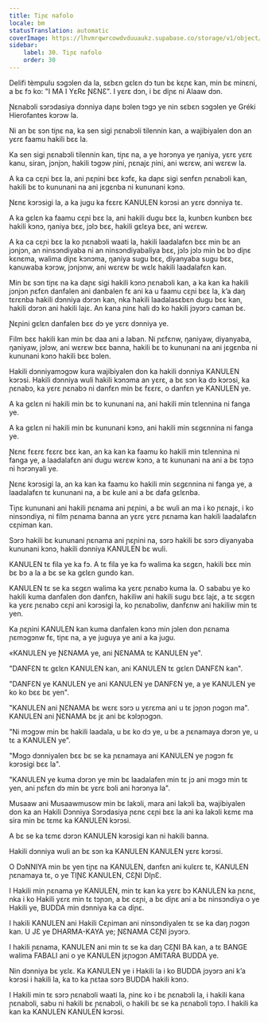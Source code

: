 ```yaml
---
title: Tiɲɛ nafolo
locale: bm
statusTranslation: automatic
coverImage: https://lhvmrqwrcowdvduuaukz.supabase.co/storage/v1/object/public/strapi-uploads/small_cover-educacion-fundamental.webp-2d51a7828a2b1309555be27f7e2a61a0.webp
sidebar:
    label: 30. Tiɲɛ nafolo
    order: 30
---
```

Delifi tèmpulu sɔgɔlen da la, sɛbɛn gɛlɛn dɔ tun bɛ kɛɲɛ kan, min bɛ minɛni, a bɛ fɔ ko: "I MA I YɛRɛ ƝƐNƐ". I yɛrɛ dɔn, i bɛ diɲɛ ni Alaaw dɔn.

Ɲɛnabɔli sɔrɔdasiya dɔnniya daɲɛ bɔlen tɔgɔ ye nin sɛbɛn sɔgɔlen ye Gréki Hierofantes kɔrɔw la.

Ni an bɛ sɔn tiɲɛ na, ka sen sigi ɲɛnabɔli tilennin kan, a wajibiyalen don an yɛrɛ faamu hakili bɛɛ la.

Ka sen sigi ɲɛnabɔli tilennin kan, tiɲɛ na, a ye hɔrɔnya ye ŋaniya, yɛrɛ yɛrɛ kanu, siran, jɔnjɔn, hakili tɔgɔw ɲini, ɲɛnajɛ ɲini, ani wɛrɛw, ani wɛrɛw la.

A ka ca cɛɲi bɛɛ la, ani ɲɛɲini bɛɛ kɔfɛ, ka daɲɛ sigi senfɛn ɲɛnabɔli kan, hakili bɛ to kununani na ani jɛgɛnba ni kununani kɔnɔ.

Ɲɛnɛ kɔrɔsigi la, a ka jugu ka fɛɛrɛ KANULEN kɔrɔsi an yɛrɛ dɔnniya tɛ.

A ka gɛlɛn ka faamu cɛɲi bɛɛ la, ani hakili dugu bɛɛ la, kunbɛn kunbɛn bɛɛ hakili kɔnɔ, ŋaniya bɛɛ, jɔlɔ bɛɛ, hakili gɛlɛya bɛɛ, ani wɛrɛw.

A ka ca cɛɲi bɛɛ la ko ɲɛnabɔli waati la, hakili laadalafɛn bɛɛ min bɛ an jɔnjɔn, an ninsɔndiyaba ni an ninsɔndiyabaliya bɛɛ, jɔlɔ jɔlɔ min bɛ bɔ diɲɛ kɛnɛma, walima diɲɛ kɔnɔma, ŋaniya sugu bɛɛ, diyanyaba sugu bɛɛ, kanuwaba kɔrɔw, jɔnjɔnw, ani wɛrɛw bɛ wɛlɛ hakili laadalafɛn kan.

Min bɛ sɔn tiɲɛ na ka daɲɛ sigi hakili kɔnɔ ɲɛnabɔli kan, a ka kan ka hakili jɔnjɔn ɲɛfɛn danfalen ani danbalen fɛ ani ka u faamu cɛɲi bɛɛ la, k’a daŋ tɛrɛnba hakili dɔnniya dɔrɔn kan, nka hakili laadalasɛbɛn dugu bɛɛ kan, hakili dɔrɔn ani hakili lajɛ. An kana ɲinɛ hali dɔ ko hakili jɔyɔrɔ caman bɛ.

Ɲɛɲini gɛlɛn danfalen bɛɛ dɔ ye yɛrɛ dɔnniya ye.

Film bɛɛ hakili kan min bɛ daa ani a laban. Ni ɲɛfɛnw, ŋaniyaw, diyanyaba, ŋaniyaw, jɔlɔw, ani wɛrɛw bɛɛ banna, hakili bɛ to kununani na ani jɛgɛnba ni kununani kɔnɔ hakili bɛɛ bɔlen.

Hakili dɔnniyamɔgɔw kura wajibiyalen don ka hakili dɔnniya KANULEN kɔrɔsi. Hakili dɔnniya wuli hakili kɔnɔma an yɛrɛ, a bɛ sɔn ka dɔ kɔrɔsi, ka ɲɛnabɔ, ka yɛrɛ ɲɛnabɔ ni danfɛn min bɛ fɛɛrɛ, o danfɛn ye KANULEN ye.

A ka gɛlɛn ni hakili min bɛ to kununani na, ani hakili min tɛlennina ni fanga ye.

A ka gɛlɛn ni hakili min bɛ kununani kɔnɔ, ani hakili min sɛgɛnnina ni fanga ye.

Ɲɛnɛ fɛɛrɛ fɛɛrɛ bɛɛ kan, an ka kan ka faamu ko hakili min tɛlennina ni fanga ye, a laadalafɛn ani dugu wɛrɛw kɔnɔ, a tɛ kununani na ani a bɛ tɔɲɔ ni hɔrɔnyali ye.

Ɲɛnɛ kɔrɔsigi la, an ka kan ka faamu ko hakili min sɛgɛnnina ni fanga ye, a laadalafɛn tɛ kununani na, a bɛ kule ani a bɛ dafa gɛlɛnba.

Tiɲɛ kununani ani hakili ɲɛnama ani ɲɛɲini, a bɛ wuli an ma i ko ɲɛnajɛ, i ko ninsɔndiya, ni film ɲɛnama banna an yɛrɛ yɛrɛ ɲɛnama kan hakili laadalafɛn cɛɲiman kan.

Sɔrɔ hakili bɛ kununani ɲɛnama ani ɲɛɲini na, sɔrɔ hakili bɛ sɔrɔ diyanyaba kununani kɔnɔ, hakili dɔnniya KANULEN bɛ wuli.

KANULEN tɛ fila ye ka fɔ. A tɛ fila ye ka fɔ walima ka sɛgɛn, hakili bɛɛ min bɛ bɔ a la a bɛ se ka gɛlɛn gundo kan.

KANULEN tɛ se ka sɛgɛn walima ka yɛrɛ ɲɛnabɔ kuma la. O sababu ye ko hakili kuma danfalen don danfɛn, hakiliw ani hakili sugu bɛɛ lajɛ, a tɛ sɛgɛn ka yɛrɛ ɲɛnabɔ cɛɲi ani kɔrɔsigi la, ko ɲɛnabɔliw, danfɛnw ani hakiliw min tɛ yen.

Ka ɲɛɲini KANULEN kan kuma danfalen kɔnɔ min jɔlen don ɲɛnama ɲɛmɔgɔnw fɛ, tiɲɛ na, a ye juguya ye ani a ka jugu.

«KANULEN ye ƝƐNAMA ye, ani ƝƐNAMA tɛ KANULEN ye".

"DANFƐN tɛ gɛlɛn KANULEN kan, ani KANULEN tɛ gɛlɛn DANFƐN kan".

"DANFƐN ye KANULEN ye ani KANULEN ye DANFƐN ye, a ye KANULEN ye ko ko bɛɛ bɛ yen".

"KANULEN ani ƝƐNAMA bɛ wɛrɛ sɔrɔ u yɛrɛma ani u tɛ jɔɲɔn ɲɔgɔn ma". KANULEN ani ƝƐNAMA bɛ jɛ ani bɛ kɔlɔɲɔgɔn.

"Ni mɔgɔw min bɛ hakili laadala, u bɛ ko dɔ ye, u bɛ a ɲɛnamaya dɔrɔn ye, u tɛ a KANULEN ye".

"Mɔgɔ dɔnniyalen bɛɛ bɛ se ka ɲɛnamaya ani KANULEN ye ɲɔgɔn fɛ kɔrɔsigi bɛɛ la".

"KANULEN ye kuma dɔrɔn ye min bɛ laadalafen min tɛ jɔ ani mɔgɔ min tɛ yen, ani ɲɛfɛn dɔ min bɛ yɛrɛ bɔli ani hɔrɔnya la".

Musaaw ani Musaawmusow min bɛ lakɔli, mara ani lakɔli ba, wajibiyalen don ka an Hakili Dɔnniya Sɔrɔdasiya ɲɛnɛ cɛɲi bɛɛ la ani ka lakɔli kɛmɛ ma sira min bɛ tɛmɛ ka KANULEN kɔrɔsi.

A bɛ se ka tɛmɛ dɔrɔn KANULEN kɔrɔsigi kan ni hakili banna.

Hakili dɔnniya wuli an bɛ sɔn ka KANULEN KANULEN yɛrɛ kɔrɔsi.

O DɔNNIYA min bɛ yen tiɲɛ na KANULEN, danfɛn ani kulɛrɛ tɛ, KANULEN ɲɛnamaya tɛ, o ye TIƝƐ KANULEN, CƐƝI DIɲƐ.

I Hakili min ɲɛnama ye KANULEN, min tɛ kan ka yɛrɛ bɔ KANULEN ka ɲɛnɛ, nka i ko Hakili yɛrɛ min tɛ tɔɲɔn, a bɛ cɛɲi, a bɛ diɲɛ ani a bɛ ninsɔndiya o ye Hakili ye, BUDDA min dɔnniya ka ca diɲɛ.

I hakili KANULEN ani Hakili Cɛɲiman ani ninsɔndiyalen tɛ se ka daŋ ɲɔgɔn kan. U JƐ ye DHARMA-KAYA ye; ƝƐNAMA CƐƝI jɔyɔrɔ.

I hakili ɲɛnama, KANULEN ani min tɛ se ka daŋ CƐƝI BA kan, a tɛ BANGE walima FABALI ani o ye KANULEN jɛɲɔgɔn AMITARA BUDDA ye.

Nin dɔnniya bɛ yɛlɛ. Ka KANULEN ye i Hakili la i ko BUDDA jɔyɔrɔ ani k’a kɔrɔsi i hakili la, ka to ka ɲɛtaa sɔrɔ BUDDA hakili kɔnɔ.

I Hakili min tɛ sɔrɔ ɲɛnabɔli waati la, ɲinɛ ko i bɛ ɲɛnabɔli la, i hakili kana ɲɛnabɔli, sabu ni hakili bɛ ɲɛnabɔli, o hakili bɛ se ka ɲɛnabɔli tɔɲɔ. I hakili ka kan ka KANULEN KANULEN kɔrɔsi.
